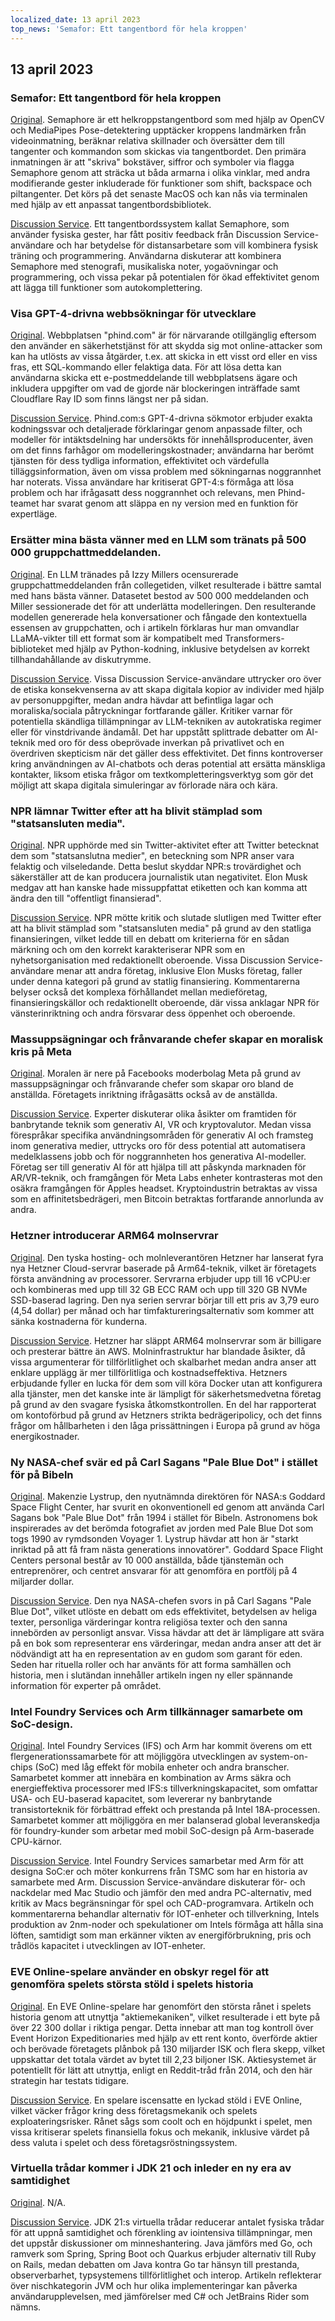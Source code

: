 ```yaml
---
localized_date: 13 april 2023
top_news: 'Semafor: Ett tangentbord för hela kroppen'
---
```




<CallToAction />

<Steps>

## 13 april 2023

### Semafor: Ett tangentbord för hela kroppen

[Original](https://github.com/everythingishacked/Semaphore).
Semaphore är ett helkroppstangentbord som med hjälp av OpenCV och MediaPipes Pose-detektering upptäcker kroppens landmärken från videoinmatning, beräknar relativa skillnader och översätter dem till tangenter och kommandon som skickas via tangentbordet. Den primära inmatningen är att "skriva" bokstäver, siffror och symboler via flagga Semaphore genom att sträcka ut båda armarna i olika vinklar, med andra modifierande gester inkluderade för funktioner som shift, backspace och piltangenter. Det körs på det senaste MacOS och kan nås via terminalen med hjälp av ett anpassat tangentbordsbibliotek.

[Discussion Service](http://news.ycombinator.com/item?id=35536550).
Ett tangentbordssystem kallat Semaphore, som använder fysiska gester, har fått positiv feedback från Discussion Service-användare och har betydelse för distansarbetare som vill kombinera fysisk träning och programmering. Användarna diskuterar att kombinera Semaphore med stenografi, musikaliska noter, yogaövningar och programmering, och vissa pekar på potentialen för ökad effektivitet genom att lägga till funktioner som autokomplettering.

### Visa GPT-4-drivna webbsökningar för utvecklare

[Original](https://www.phind.com).
Webbplatsen "phind.com" är för närvarande otillgänglig eftersom den använder en säkerhetstjänst för att skydda sig mot online-attacker som kan ha utlösts av vissa åtgärder, t.ex. att skicka in ett visst ord eller en viss fras, ett SQL-kommando eller felaktiga data. För att lösa detta kan användarna skicka ett e-postmeddelande till webbplatsens ägare och inkludera uppgifter om vad de gjorde när blockeringen inträffade samt Cloudflare Ray ID som finns längst ner på sidan.

[Discussion Service](http://news.ycombinator.com/item?id=35543668).
Phind.com:s GPT-4-drivna sökmotor erbjuder exakta kodningssvar och detaljerade förklaringar genom anpassade filter, och modeller för intäktsdelning har undersökts för innehållsproducenter, även om det finns farhågor om modelleringskostnader; användarna har berömt tjänsten för dess tydliga information, effektivitet och värdefulla tilläggsinformation, även om vissa problem med sökningarnas noggrannhet har noterats. Vissa användare har kritiserat GPT-4:s förmåga att lösa problem och har ifrågasatt dess noggrannhet och relevans, men Phind-teamet har svarat genom att släppa en ny version med en funktion för expertläge.

### Ersätter mina bästa vänner med en LLM som tränats på 500 000 gruppchattmeddelanden.

[Original](https://www.izzy.co/blogs/robo-boys.html).
En LLM tränades på Izzy Millers ocensurerade gruppchattmeddelanden från collegetiden, vilket resulterade i bättre samtal med hans bästa vänner. Datasetet bestod av 500 000 meddelanden och Miller sessionerade det för att underlätta modelleringen. Den resulterande modellen genererade hela konversationer och fångade den kontextuella essensen av gruppchatten, och i artikeln förklaras hur man omvandlar LLaMA-vikter till ett format som är kompatibelt med Transformers-biblioteket med hjälp av Python-kodning, inklusive betydelsen av korrekt tillhandahållande av diskutrymme.

[Discussion Service](http://news.ycombinator.com/item?id=35540154).
Vissa Discussion Service-användare uttrycker oro över de etiska konsekvenserna av att skapa digitala kopior av individer med hjälp av personuppgifter, medan andra hävdar att befintliga lagar och moraliska/sociala påtryckningar fortfarande gäller. Kritiker varnar för potentiella skändliga tillämpningar av LLM-tekniken av autokratiska regimer eller för vinstdrivande ändamål. Det har uppstått splittrade debatter om AI-teknik med oro för dess obeprövade inverkan på privatlivet och en överdriven skepticism när det gäller dess effektivitet. Det finns kontroverser kring användningen av AI-chatbots och deras potential att ersätta mänskliga kontakter, liksom etiska frågor om textkompletteringsverktyg som gör det möjligt att skapa digitala simuleringar av förlorade nära och kära.

### NPR lämnar Twitter efter att ha blivit stämplad som "statsansluten media".

[Original](https://www.wbur.org/npr/1169269161/npr-leaves-twitter-government-funded-media-label).
NPR upphörde med sin Twitter-aktivitet efter att Twitter betecknat dem som "statsanslutna medier", en beteckning som NPR anser vara felaktig och vilseledande. Detta beslut skyddar NPR:s trovärdighet och säkerställer att de kan producera journalistik utan negativitet. Elon Musk medgav att han kanske hade missuppfattat etiketten och kan komma att ändra den till "offentligt finansierad".

[Discussion Service](http://news.ycombinator.com/item?id=35539280).
NPR mötte kritik och slutade slutligen med Twitter efter att ha blivit stämplad som "statsansluten media" på grund av den statliga finansieringen, vilket ledde till en debatt om kriterierna för en sådan märkning och om den korrekt karakteriserar NPR som en nyhetsorganisation med redaktionellt oberoende. Vissa Discussion Service-användare menar att andra företag, inklusive Elon Musks företag, faller under denna kategori på grund av statlig finansiering. Kommentarerna belyser också det komplexa förhållandet mellan medieföretag, finansieringskällor och redaktionellt oberoende, där vissa anklagar NPR för vänsterinriktning och andra försvarar dess öppenhet och oberoende.

### Massuppsägningar och frånvarande chefer skapar en moralisk kris på Meta

[Original](https://www.nytimes.com/2023/04/12/technology/meta-layoffs-employees-management.html).
Moralen är nere på Facebooks moderbolag Meta på grund av massuppsägningar och frånvarande chefer som skapar oro bland de anställda. Företagets inriktning ifrågasätts också av de anställda.

[Discussion Service](http://news.ycombinator.com/item?id=35537813).
Experter diskuterar olika åsikter om framtiden för banbrytande teknik som generativ AI, VR och kryptovalutor. Medan vissa förespråkar specifika användningsområden för generativ AI och framsteg inom generativa medier, uttrycks oro för dess potential att automatisera medelklassens jobb och för noggrannheten hos generativa AI-modeller. Företag ser till generativ AI för att hjälpa till att påskynda marknaden för AR/VR-teknik, och framgången för Meta Labs enheter kontrasteras mot den osäkra framgången för Apples headset. Kryptoindustrin betraktas av vissa som en affinitetsbedrägeri, men Bitcoin betraktas fortfarande annorlunda av andra.

### Hetzner introducerar ARM64 molnservrar

[Original](https://www.hetzner.com/press-release/arm64-cloud/).
Den tyska hosting- och molnleverantören Hetzner har lanserat fyra nya Hetzner Cloud-servrar baserade på Arm64-teknik, vilket är företagets första användning av processorer. Servrarna erbjuder upp till 16 vCPU:er och kombineras med upp till 32 GB ECC RAM och upp till 320 GB NVMe SSD-baserad lagring. Den nya serien servrar börjar till ett pris av 3,79 euro (4,54 dollar) per månad och har timfaktureringsalternativ som kommer att sänka kostnaderna för kunderna.

[Discussion Service](http://news.ycombinator.com/item?id=35540084).
Hetzner har släppt ARM64 molnservrar som är billigare och presterar bättre än AWS. Molninfrastruktur har blandade åsikter, då vissa argumenterar för tillförlitlighet och skalbarhet medan andra anser att enklare upplägg är mer tillförlitliga och kostnadseffektiva. Hetzners erbjudande fyller en lucka för dem som vill köra Docker utan att konfigurera alla tjänster, men det kanske inte är lämpligt för säkerhetsmedvetna företag på grund av den svagare fysiska åtkomstkontrollen. En del har rapporterat om kontoförbud på grund av Hetzners strikta bedrägeripolicy, och det finns frågor om hållbarheten i den låga prissättningen i Europa på grund av höga energikostnader.

### Ny NASA-chef svär ed på Carl Sagans "Pale Blue Dot" i stället för på Bibeln

[Original](https://www.independent.co.uk/space/nasa-director-carl-sagan-oath-b2317698.html).
Makenzie Lystrup, den nyutnämnda direktören för NASA:s Goddard Space Flight Center, har svurit en okonventionell ed genom att använda Carl Sagans bok "Pale Blue Dot" från 1994 i stället för Bibeln. Astronomens bok inspirerades av det berömda fotografiet av jorden med Pale Blue Dot som togs 1990 av rymdsonden Voyager 1. Lystrup hävdar att hon är "starkt inriktad på att få fram nästa generations innovatörer". Goddard Space Flight Centers personal består av 10 000 anställda, både tjänstemän och entreprenörer, och centret ansvarar för att genomföra en portfölj på 4 miljarder dollar.

[Discussion Service](http://news.ycombinator.com/item?id=35536612).
Den nya NASA-chefen svors in på Carl Sagans "Pale Blue Dot", vilket utlöste en debatt om eds effektivitet, betydelsen av heliga texter, personliga värderingar kontra religiösa texter och den sanna innebörden av personligt ansvar. Vissa hävdar att det är lämpligare att svära på en bok som representerar ens värderingar, medan andra anser att det är nödvändigt att ha en representation av en gudom som garant för eden. Seden har rituella roller och har använts för att forma samhällen och historia, men i slutändan innehåller artikeln ingen ny eller spännande information för experter på området.

### Intel Foundry Services och Arm tillkännager samarbete om SoC-design.

[Original](https://www.intel.com/content/www/us/en/newsroom/news/intel-foundry-arm-announce-multigeneration-collaboration-leading-edge-soc-design.html).
Intel Foundry Services (IFS) och Arm har kommit överens om ett flergenerationssamarbete för att möjliggöra utvecklingen av system-on-chips (SoC) med låg effekt för mobila enheter och andra branscher. Samarbetet kommer att innebära en kombination av Arms säkra och energieffektiva processorer med IFS:s tillverkningskapacitet, som omfattar USA- och EU-baserad kapacitet, som levererar ny banbrytande transistorteknik för förbättrad effekt och prestanda på Intel 18A-processen. Samarbetet kommer att möjliggöra en mer balanserad global leveranskedja för foundry-kunder som arbetar med mobil SoC-design på Arm-baserade CPU-kärnor.

[Discussion Service](http://news.ycombinator.com/item?id=35539057).
Intel Foundry Services samarbetar med Arm för att designa SoC:er och möter konkurrens från TSMC som har en historia av samarbete med Arm. Discussion Service-användare diskuterar för- och nackdelar med Mac Studio och jämför den med andra PC-alternativ, med kritik av Macs begränsningar för spel och CAD-programvara. Artikeln och kommentarerna behandlar alternativ för IOT-enheter och tillverkning, Intels produktion av 2nm-noder och spekulationer om Intels förmåga att hålla sina löften, samtidigt som man erkänner vikten av energiförbrukning, pris och trådlös kapacitet i utvecklingen av IOT-enheter.

### EVE Online-spelare använder en obskyr regel för att genomföra spelets största stöld i spelets historia

[Original](https://www.pcgamer.com/eve-online-player-uses-obscure-rule-to-pull-off-the-biggest-heist-in-the-games-history/).
En EVE Online-spelare har genomfört den största rånet i spelets historia genom att utnyttja "aktiemekaniken", vilket resulterade i ett byte på över 22 300 dollar i riktiga pengar. Detta innebar att man tog kontroll över Event Horizon Expeditionaries med hjälp av ett rent konto, överförde aktier och berövade företagets plånbok på 130 miljarder ISK och flera skepp, vilket uppskattar det totala värdet av bytet till 2,23 biljoner ISK. Aktiesystemet är potentiellt för lätt att utnyttja, enligt en Reddit-tråd från 2014, och den här strategin har testats tidigare.

[Discussion Service](http://news.ycombinator.com/item?id=35533711).
En spelare iscensatte en lyckad stöld i EVE Online, vilket väcker frågor kring dess företagsmekanik och spelets exploateringsrisker. Rånet sågs som coolt och en höjdpunkt i spelet, men vissa kritiserar spelets finansiella fokus och mekanik, inklusive värdet på dess valuta i spelet och dess företagsröstningssystem.

### Virtuella trådar kommer i JDK 21 och inleder en ny era av samtidighet

[Original](https://www.infoq.com/news/2023/04/virtual-threads-arrives-jdk21/).
N/A.

[Discussion Service](http://news.ycombinator.com/item?id=35535906).
JDK 21:s virtuella trådar reducerar antalet fysiska trådar för att uppnå samtidighet och förenkling av iointensiva tillämpningar, men det uppstår diskussioner om minneshantering. Java jämförs med Go, och ramverk som Spring, Spring Boot och Quarkus erbjuder alternativ till Ruby on Rails, medan debatten om Java kontra Go tar hänsyn till prestanda, observerbarhet, typsystemens tillförlitlighet och interop. Artikeln reflekterar över nischkategorin JVM och hur olika implementeringar kan påverka användarupplevelsen, med jämförelser med C# och JetBrains Rider som nämns.

</Steps>
